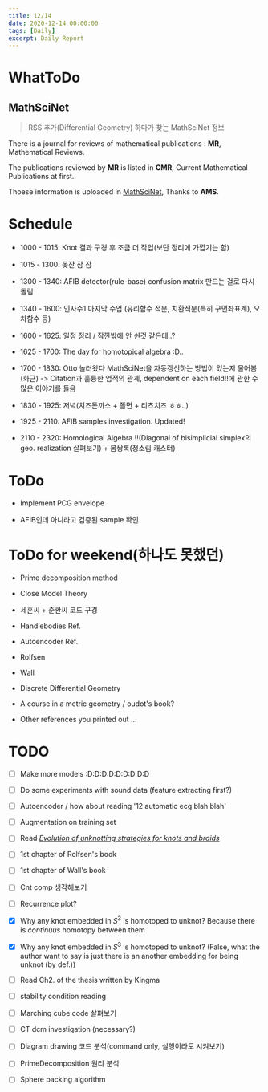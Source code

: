 ```yaml
---
title: 12/14
date: 2020-12-14 00:00:00
tags: [Daily]
excerpt: Daily Report
---
```


# WhatToDo

## MathSciNet
>
> RSS 추가(Differential Geometry) 하다가 찾는 MathSciNet 정보

There is a journal for reviews of mathematical publications : __MR__, Mathematical Reviews.

The publications reviewed by __MR__ is listed in __CMR__, Current Mathematical Publications at first.

Thoese information is uploaded in [MathSciNet](https://mathscinet.ams.org/), Thanks to __AMS__.




# Schedule

* 1000 - 1015: Knot 결과 구경 후 조금 더 작업(보단 정리에 가깝기는 함)

* 1015 - 1300: 못잔 잠 잠

* 1300 - 1340: AFIB detector(rule-base) confusion matrix 만드는 걸로 다시 돌림

* 1340 - 1600: 인사수1 마지막 수업 (유리함수 적분, 치환적분(특히 구면좌표계), 오차함수 등)

* 1600 - 1625: 일정 정리 / 잠깐밖에 안 쉰것 같은데..?

* 1625 - 1700: The day for homotopical algebra :D..

* 1700 - 1830: Otto 놀러왔다 MathSciNet을 자동갱신하는 방법이 있는지 물어봄(화근) -> Citation과 훌륭한 업적의 관계, dependent on each field!!에 관한 수많은 이야기를 들음

* 1830 - 1925: 저녁(치즈돈까스 + 쫄면 + 리츠치즈 ㅎㅎ..)

* 1925 - 2110: AFIB samples investigation. Updated!

* 2110 - 2320: Homological Algebra !!(Diagonal of bisimplicial simplex의 geo. realization 살펴보기) + 봄쌍록(정소림 캐스터)


# ToDo

* Implement PCG envelope

* AFIB인데 아니라고 검증된 sample 확인

# ToDo for weekend(하나도 못했던)

* Prime decomposition method

* Close Model Theory

* 세훈씨 + 준환씨 코드 구경

* Handlebodies Ref.

* Autoencoder Ref.

* Rolfsen

* Wall

* Discrete Differential Geometry

* A course in a metric geometry / oudot's book?

* Other references you printed out ...

# TODO

- [ ] Make more models :D:D:D:D:D:D:D:D:D

- [ ] Do some experiments with sound data (feature extracting first?)

- [ ] Autoencoder / how about reading '12 automatic ecg blah blah'

- [ ] Augmentation on training set

- [ ] Read [_Evolution of unknotting strategies for knots and braids_](https://arxiv.org/abs/1302.0787)

- [ ] 1st chapter of Rolfsen's book

- [ ] 1st chapter of Wall's book

- [ ] Cnt comp 생각해보기

- [ ] Recurrence plot?

- [x] Why any knot embedded in $S^3$ is homotoped to unknot? Because there is _continuus_ homotopy between  them

- [x] Why any knot embedded in $S^3$ is homotoped to unknot? (False, what the author want to say is just there is an another embedding for being unknot (by def.))

- [ ] Read Ch2. of the thesis written by Kingma

- [ ] stability condition reading

- [ ] Marching cube code 살펴보기

- [ ] CT dcm investigation (necessary?)

- [ ] Diagram drawing 코드 분석(command only, 실행이라도 시켜보기)

- [ ] PrimeDecomposition 원리 분석

- [ ] Sphere packing algorithm



